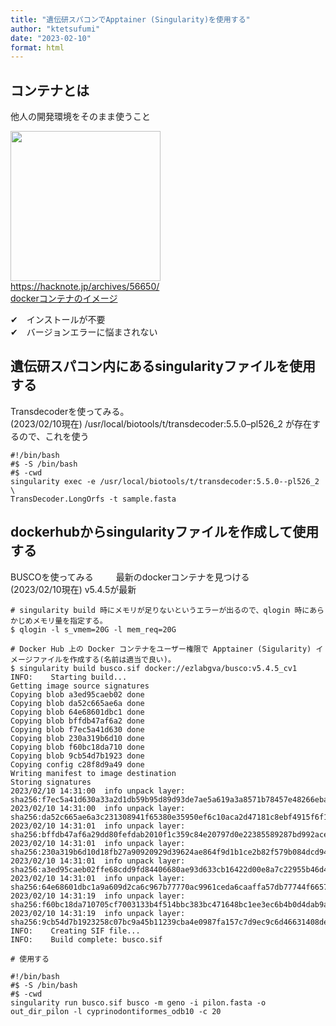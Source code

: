 ```yaml
---
title: "遺伝研スパコンでApptainer (Singularity)を使用する"
author: "ktetsufumi"
date: "2023-02-10"
format: html
---
```


## コンテナとは

他人の開発環境をそのまま使うこと

<a href="https://hacknote.jp/archives/56650/">
<img src="https://hacknote.jp/wp-content/uploads/2020/03/docker_image_container.png" width="240">
<figcaption class="url">
https://hacknote.jp/archives/56650/<br>dockerコンテナのイメージ
</figcaption>
</a>
</figure>
✔　インストールが不要  
✔　バージョンエラーに悩まされない

## 遺伝研スパコン内にあるsingularityファイルを使用する

Transdecoderを使ってみる。  
(2023/02/10現在)   /usr/local/biotools/t/transdecoder:5.5.0--pl526_2 が存在するので、これを使う

```
#!/bin/bash
#$ -S /bin/bash
#$ -cwd
singularity exec -e /usr/local/biotools/t/transdecoder:5.5.0--pl526_2 \
TransDecoder.LongOrfs -t sample.fasta
```

## dockerhubからsingularityファイルを作成して使用する

BUSCOを使ってみる  　　
最新のdockerコンテナを見つける    
(2023/02/10現在) v5.4.5が最新　　

```
# singularity build 時にメモリが足りないというエラーが出るので、qlogin 時にあらかじめメモリ量を指定する。
$ qlogin -l s_vmem=20G -l mem_req=20G

# Docker Hub 上の Docker コンテナをユーザー権限で Apptainer (Sigularity) イメージファイルを作成する(名前は適当で良い)。
$ singularity build busco.sif docker://ezlabgva/busco:v5.4.5_cv1  
INFO:    Starting build...
Getting image source signatures
Copying blob a3ed95caeb02 done
Copying blob da52c665ae6a done
Copying blob 64e68601dbc1 done
Copying blob bffdb47af6a2 done
Copying blob f7ec5a41d630 done
Copying blob 230a319b6d10 done
Copying blob f60bc18da710 done
Copying blob 9cb54d7b1923 done
Copying config c28f8d9a49 done
Writing manifest to image destination
Storing signatures
2023/02/10 14:31:00  info unpack layer: sha256:f7ec5a41d630a33a2d1db59b95d89d93de7ae5a619a3a8571b78457e48266eba
2023/02/10 14:31:00  info unpack layer: sha256:da52c665ae6a3c231308941f65380e35950ef6c10aca2d47181c8ebf4915f6f1
2023/02/10 14:31:01  info unpack layer: sha256:bffdb47af6a29dd80fefdab2010f1c359c84e20797d0e22385589287bd992ace
2023/02/10 14:31:01  info unpack layer: sha256:230a319b6d10d18fb27a90920929d39624ae864f9d1b1ce2b82f579b084dcd94
2023/02/10 14:31:01  info unpack layer: sha256:a3ed95caeb02ffe68cdd9fd84406680ae93d633cb16422d00e8a7c22955b46d4
2023/02/10 14:31:01  info unpack layer: sha256:64e68601dbc1a9a609d2ca6c967b77770ac9961ceda6caaffa57db77744f6657
2023/02/10 14:31:19  info unpack layer: sha256:f60bc18da710705cf7003133b4f514bbc383bc471648bc1ee3ec6b4b0d4dab9a
2023/02/10 14:31:19  info unpack layer: sha256:9cb54d7b1923258c07bc9a45b11239cba4e0987fa157c7d9ec9c6d46631408de
INFO:    Creating SIF file...
INFO:    Build complete: busco.sif

# 使用する

#!/bin/bash
#$ -S /bin/bash
#$ -cwd
singularity run busco.sif busco -m geno -i pilon.fasta -o out_dir_pilon -l cyprinodontiformes_odb10 -c 20
```


